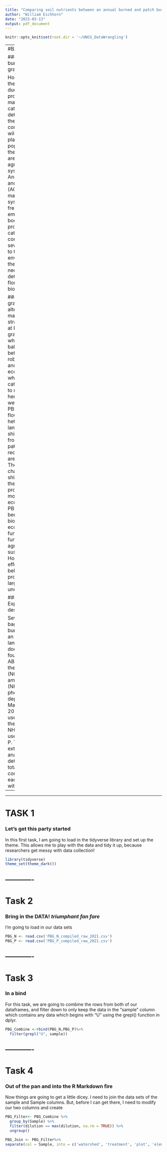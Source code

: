 ```yaml
---
title: "Comparing soil nutrients between an annual burned and patch burn grazing system"
author: "William Eichhorn"
date: "2023-03-13"
output: pdf_document
---
```

```r
knitr::opts_knit$set(root.dir = '~/UNCG_DataWrangling')
```
---
#BACKGROUND

### Annual burning and grazing

Homogeneity of the environment due to the production and management of cattle can be detrimental to the conservation of wildlife and plant populations in the surrounding area of agricultural systems. 
Annual burning and grazing (AGB) is a management system frequently employed to boost productivity in cattle, but this comes with severe deficits to the environment via the removal of necessary detritus and flora biodiversity. 

### Patch burn grazing
An alternative management strategy known at Patch burn grazing (PBG) which strikes a balance between a robust, healthy, and diverse ecosystem while allowing cattle farmers to maintain their herds' diets and well-being. PBG creates a flowing, heterogeneous landscape by shifting herds from unburned patches to recently burned areas to forage. These areas change and shift throughout the year to produce a fluid mosaic of ecosystems.
PBG has many benefits for biodiversity, ecosystem function and function, and agricultural sustainability. However, the effects on belowground processes is largely undocumented.

### Experimental design

Several resin bags were buried across an agricultural landscape to document the found effects of ABG vs. PBG on the soiul nitrate (NO3), ammonium (NH4), and phosphorus (P) depositon from May-August 2021. KCl was used to extrat the NO3 and NH4, HCl was used to extract P. The resin extracts were analyzed to determine the total composition of each variable within samples. 

-------------
-------------

# TASK 1
### Let's get this party started


In this first task, I am going to load in the tidyverse library and set up the theme. This allows me to play with the data and tidy it up, because researchers get messy with data collection!

```r
library(tidyverse)
theme_set(theme_dark())
```

-------------
-------------

# Task 2
### Bring in the DATA! *triumphant fan fare*

I'm going to load in our data sets
```r
PBG_N <- read.csv('PBG_N_compiled_raw_2021.csv')
PBG_P <- read.csv('PBG_P_compiled_raw_2021.csv')
```

-------------
-------------

# Task 3
### In a bind

For this task, we are going to combine the rows from both of our dataframes, and filter down to only keep the data in the "sample"
column which contains any data which begins with "U" using the grepl() function in dplyr.

```r
PBG_Combine <-rbind(PBG_N,PBG_P)%>%
  filter(grepl("U", sample))
```


-------------
-------------

# Task 4 
### Out of the pan and into the R Markdown fire

Now things are going to get a little dicey. I need to join the data sets of the sample and Sample columns. 
But, before I can get there, I need to modify our two columns and create 


```r
PBG_Filter<- PBG_Combine %>% 
  group_by(Sample) %>% 
  filter(dilution == max(dilution, na.rm = TRUE)) %>% 
  ungroup()

```

```r
PBG_Join <- PBG_Filter%>% 
separate(col = Sample, into = c('watershed', 'treatment', 'plot', 'element'), sep = '-')
  
```
